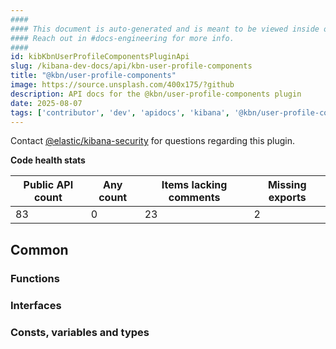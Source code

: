 ```yaml
---
####
#### This document is auto-generated and is meant to be viewed inside our experimental, new docs system.
#### Reach out in #docs-engineering for more info.
####
id: kibKbnUserProfileComponentsPluginApi
slug: /kibana-dev-docs/api/kbn-user-profile-components
title: "@kbn/user-profile-components"
image: https://source.unsplash.com/400x175/?github
description: API docs for the @kbn/user-profile-components plugin
date: 2025-08-07
tags: ['contributor', 'dev', 'apidocs', 'kibana', '@kbn/user-profile-components']
---
```




Contact [@elastic/kibana-security](https://github.com/orgs/elastic/teams/kibana-security) for questions regarding this plugin.

**Code health stats**

| Public API count  | Any count | Items lacking comments | Missing exports |
|-------------------|-----------|------------------------|-----------------|
| 83 | 0 | 23 | 2 |

## Common

### Functions
<DocDefinitionList data={kbnUserProfileComponentsObj.common.functions}/>

### Interfaces
<DocDefinitionList data={kbnUserProfileComponentsObj.common.interfaces}/>

### Consts, variables and types
<DocDefinitionList data={kbnUserProfileComponentsObj.common.misc}/>

